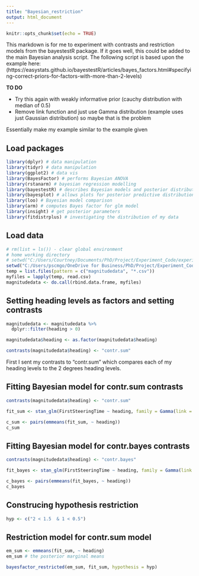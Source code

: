 ```yaml
---
title: "Bayesian_restriction"
output: html_document
---
```


```r
knitr::opts_chunk$set(echo = TRUE)
```

This markdown is for me to experiment with contrasts and restriction models from the bayestestR package. If it goes well, this could be added to the main Bayesian analysis script. The following script is based upon the example here: (https://easystats.github.io/bayestestR/articles/bayes_factors.html#specifying-correct-priors-for-factors-with-more-than-2-levels)

**TO DO**

- Try this again with weakly informative prior (cauchy distribution with median of 0.5)
- Remove link function and just use Gamma distribution (example uses just Gaussian distribution) so maybe that is the problem

Essentially make my example similar to the example given

## Load packages 

```r
library(dplyr) # data manipulation
library(tidyr) # data manipulation
library(ggplot2) # data vis
library(BayesFactor) # performs Bayesian ANOVA
library(rstanarm) # bayesian regression modelling
library(bayestestR) # describes Bayesian models and posterior distributions
library(bayesplot) # allows plots for posterior predictive distributions
library(loo) # Bayesian model comparison
library(arm) # computes Bayes factor for glm model
library(insight) # get posterior parameters 
library(fitdistrplus) # investigating the distribution of my data
```

## Load data

```r
# rm(list = ls()) - clear global environment
# home working directory
# setwd("C:/Users/Courtney/Documents/PhD/Project/Experiment_Code/experiment_1")
setwd("C:/Users/pscmgo/OneDrive for Business/PhD/Project/Experiment_Code/experiment_1")
temp = list.files(pattern = c("magnitudedata", "*.csv"))
myfiles = lapply(temp, read.csv)
magnitudedata <- do.call(rbind.data.frame, myfiles)
```

## Setting heading levels as factors and setting contrasts

```r
magnitudedata <- magnitudedata %>%
  dplyr::filter(heading > 0)

magnitudedata$heading <- as.factor(magnitudedata$heading)

contrasts(magnitudedata$heading) <- "contr.sum"
```

First I sent my contrasts to "contr.sum" which compares each of my heading levels to the 2 degrees heading levels.

## Fitting Bayesian model for contr.sum contrasts

```r
contrasts(magnitudedata$heading) <- "contr.sum"

fit_sum <- stan_glm(FirstSteeringTime ~ heading, family = Gamma(link = "identity"), adapt_delta = 0.999, data = magnitudedata)

c_sum <- pairs(emmeans(fit_sum, ~ heading))
c_sum
```

## Fitting Bayesian model for contr.bayes contrasts

```r
contrasts(magnitudedata$heading) <- "contr.bayes"

fit_bayes <- stan_glm(FirstSteeringTime ~ heading, family = Gamma(link = "identity"), adapt_delta = 0.999, data = magnitudedata)

c_bayes <- pairs(emmeans(fit_bayes, ~ heading))
c_bayes
```

## Construcing hypothesis restriction

```r
hyp <- c("2 < 1.5  & 1 < 0.5")
```


## Restriction model for contr.sum model

```r
em_sum <- emmeans(fit_sum, ~ heading)
em_sum # the posterior marginal means

bayesfactor_restricted(em_sum, fit_sum, hypothesis = hyp)
```


